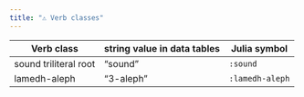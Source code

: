 ```yaml
---
title: "⚠️ Verb classes"
---
```


| Verb class | string value in data tables | Julia symbol |
| --- | --- | --- |
| sound triliteral root | "sound" | `:sound` |
| lamedh-aleph | "3-aleph" | `:lamedh-aleph` |